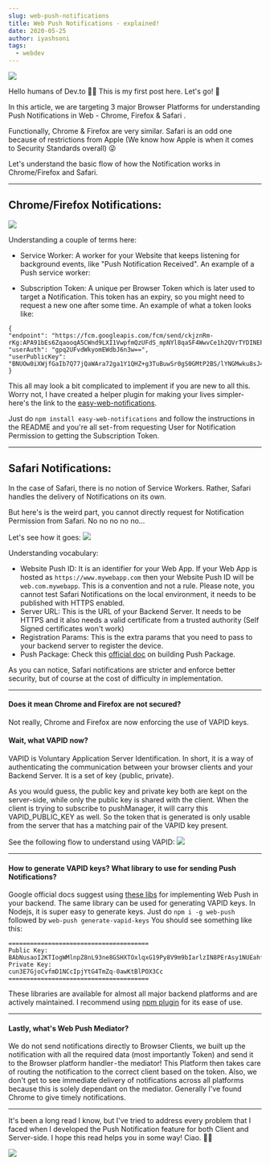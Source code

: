 ```yaml
---
slug: web-push-notifications
title: Web Push Notifications - explained!
date: 2020-05-25
author: iyashsoni
tags:
  - webdev
---
```


![](https://dev-to-uploads.s3.amazonaws.com/i/a3d9y59ylehdcyx6xj8i.png)

Hello humans of Dev.to 🙌🏻 This is my first post here. Let's go! 🎢

In this article, we are targeting 3 major Browser Platforms for understanding Push Notifications in Web - Chrome, Firefox & Safari .

Functionally, Chrome & Firefox are very similar. Safari is an odd one because of restrictions from Apple (We know how Apple is when it comes to Security Standards overall) 😜

Let's understand the basic flow of how the Notification works in Chrome/Firefox and Safari.

---

## Chrome/Firefox Notifications:

![](https://dev-to-uploads.s3.amazonaws.com/i/de9d64322c3ala1nj7ax.png)

Understanding a couple of terms here:

- Service Worker: A worker for your Website that keeps listening for background events, like "Push Notification Received". An example of a Push service worker:


<Gist url="https://gist.github.com/iyashsoni/3f3096275590efa7adf0973976475f4d" />

- Subscription Token: A unique per Browser Token which is later used to target a Notification. This token has an expiry, so you might need to request a new one after some time. An example of what a token looks like:

```
{
"endpoint": "https://fcm.googleapis.com/fcm/send/ckjznRm-rKg:APA91bEs6ZqaooqA5CWnd9LXI1VwpfmQzUFdS_mpNYl8qaSF4WwvCe1h2QVrTYDINEPC0oZIQlYpnYBXx2BiPkORIA4U27pze1JkS0dz7o1kfzWkc5_md5uYnZUvwpyFyvPkoeIlYtMj",
"userAuth": "gpq2UFvdWkyomEWdbJ6n3w==",
"userPublicKey": "BNUOw0iXWjfGaIb7Q77jQaWAra72ga1Y1QHZ+g3TuBuwSr0gS0GMtP2BS/lYNGMwku8sJ4e3esChQHigVKFHnsY="
}
```

This all may look a bit complicated to implement if you are new to all this. Worry not, I have created a helper plugin for making your lives simpler- here's the link to the [easy-web-notifications](https://www.npmjs.com/package/easy-web-notifications).

Just do `npm install easy-web-notifications` and follow the instructions in the README and you're all set - from requesting User for Notification Permission to getting the Subscription Token.

---

## Safari Notifications:

In the case of Safari, there is no notion of Service Workers. Rather, Safari handles the delivery of Notifications on its own.

But here's is the weird part, you cannot directly request for Notification Permission from Safari. No no no no no…

Let's see how it goes:
![](https://dev-to-uploads.s3.amazonaws.com/i/w5wru0r52ncavh8b0qon.png)

Understanding vocabulary:

- Website Push ID: It is an identifier for your Web App. If your Web App is hosted as `https://www.mywebapp.com` then your Website Push ID will be `web.com.mywebapp`. This is a convention and not a rule. Please note, you cannot test Safari Notifications on the local environment, it needs to be published with HTTPS enabled.
- Server URL: This is the URL of your Backend Server. It needs to be HTTPS and it also needs a valid certificate from a trusted authority (Self Signed certificates won't work)
- Registration Params: This is the extra params that you need to pass to your backend server to register the device.
- Push Package: Check this [official doc](https://developer.apple.com/library/archive/documentation/NetworkingInternet/Conceptual/NotificationProgrammingGuideForWebsites/PushNotifications/PushNotifications.html) on building Push Package.

As you can notice, Safari notifications are stricter and enforce better security, but of course at the cost of difficulty in implementation.

---

#### Does it mean Chrome and Firefox are not secured?

Not really, Chrome and Firefox are now enforcing the use of VAPID keys.

#### Wait, what VAPID now?

VAPID is Voluntary Application Server Identification. In short, it is a way of authenticating the communication between your browser clients and your Backend Server. It is a set of key {public, private}.

As you would guess, the public key and private key both are kept on the server-side, while only the public key is shared with the client.
When the client is trying to subscribe to pushManager, it will carry this VAPID_PUBLIC_KEY as well. So the token that is generated is only usable from the server that has a matching pair of the VAPID key present.

See the following flow to understand using VAPID:
![](https://dev-to-uploads.s3.amazonaws.com/i/jjmnelb2eorrlax0nuh0.png)

---

#### How to generate VAPID keys? What library to use for sending Push Notifications?

Google official docs suggest using [these libs](https://github.com/web-push-libs/) for implementing Web Push in your backend. The same library can be used for generating VAPID keys.
In Nodejs, it is super easy to generate keys.
Just do `npm i -g web-push`
followed by `web-push generate-vapid-keys`
You should see something like this:

```
=======================================
Public Key:
BAbNusaoI2KTIogWMlnpZ8nL93ne8GSHXTOxlqxG19Py8V9m9bIarlzIN8PErAsy1NUEahfyLdDuPV7OwFdJYYA
Private Key:
cun3E7GjoCvfmD1NCcIpjYtG4TmZq-0awKtBlPOX3Cc
=======================================
```

These libraries are available for almost all major backend platforms and are actively maintained. I recommend using [npm plugin](https://github.com/web-push-libs/web-push) for its ease of use.

---

#### Lastly, what's Web Push Mediator?

We do not send notifications directly to Browser Clients, we built up the notification with all the required data (most importantly Token) and send it to the Browser platform handler - the mediator! This Platform then takes care of routing the notification to the correct client based on the token.
Also, we don't get to see immediate delivery of notifications across all platforms because this is solely dependant on the mediator. Generally I've found Chrome to give timely notifications.

---

It's been a long read I know, but I've tried to address every problem that I faced when I developed the Push Notification feature for both Client and Server-side. I hope this read helps you in some way! Ciao. 👋🏻

![](https://media.giphy.com/media/lD76yTC5zxZPG/giphy.gif)
